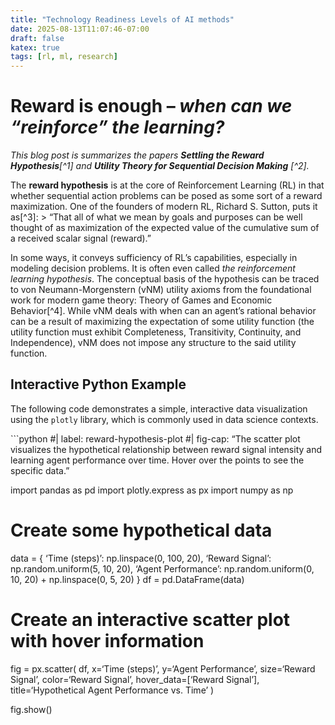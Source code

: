 ```yaml
---
title: "Technology Readiness Levels of AI methods"
date: 2025-08-13T11:07:46-07:00
draft: false
katex: true
tags: [rl, ml, research]
---
```


# Reward is enough -- *when can we "reinforce" the learning?*

*This blog post is summarizes the papers **Settling the Reward Hypothesis**[^1] and **Utility Theory for Sequential Decision Making** [^2].*

The **reward hypothesis** is at the core of Reinforcement Learning (RL) in that whether sequential action problems can be posed as some sort of a reward maximization. One of the founders of modern RL, Richard S. Sutton, puts it as[^3]: 
> "That all of what we mean by goals and purposes can be well thought of as maximization of the expected value of the cumulative sum of a received scalar signal (reward)."

In some ways, it conveys sufficiency of RL's capabilities, especially in modeling decision problems. It is often even called *the reinforcement learning hypothesis*. The conceptual basis of the hypothesis can be traced to von Neumann-Morgenstern (vNM) utility axioms from the foundational work for modern game theory: Theory of Games and Economic Behavior[^4]. While vNM deals with when can an agent's rational behavior can be a result of maximizing the expectation of some utility function (the utility function must exhibit Completeness, Transitivity, Continuity, and Independence), vNM does not impose any structure to the said utility function.

## Interactive Python Example

The following code demonstrates a simple, interactive data visualization using the `plotly` library, which is commonly used in data science contexts.

```python
#| label: reward-hypothesis-plot
#| fig-cap: "The scatter plot visualizes the hypothetical relationship between reward signal intensity and learning agent performance over time. Hover over the points to see the specific data."

import pandas as pd
import plotly.express as px
import numpy as np

# Create some hypothetical data
data = {
    'Time (steps)': np.linspace(0, 100, 20),
    'Reward Signal': np.random.uniform(5, 10, 20),
    'Agent Performance': np.random.uniform(0, 10, 20) + np.linspace(0, 5, 20)
}
df = pd.DataFrame(data)

# Create an interactive scatter plot with hover information
fig = px.scatter(
    df,
    x='Time (steps)',
    y='Agent Performance',
    size='Reward Signal',
    color='Reward Signal',
    hover_data=['Reward Signal'],
    title='Hypothetical Agent Performance vs. Time'
)

fig.show()
